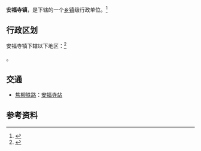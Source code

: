 {{中国乡级行政区|42/05/83/101/000}}

'''安福寺镇'''，是{{PRC admin/fullname|42/05/83/101/000|3}}下辖的一个[[乡镇|乡镇]]级行政单位。<ref>{{PRC admin/ref sgc|{{PRC admin/parent|42/05/83/101/000}}}}</ref>

== 行政区划 ==

安福寺镇下辖以下地区：<ref>{{PRC admin/ref sgc|42/05/83/101/000}}</ref>

{{PRC admin/children|42/05/83/101/000}}。

== 交通 ==
* {{rint|cn|rail}}[[焦柳铁路|焦柳铁路]]：[[安福寺站|安福寺站]]

== 参考资料 ==
{{reflist}}

{{PRC admin/navcat|42/05/83/101/000}}